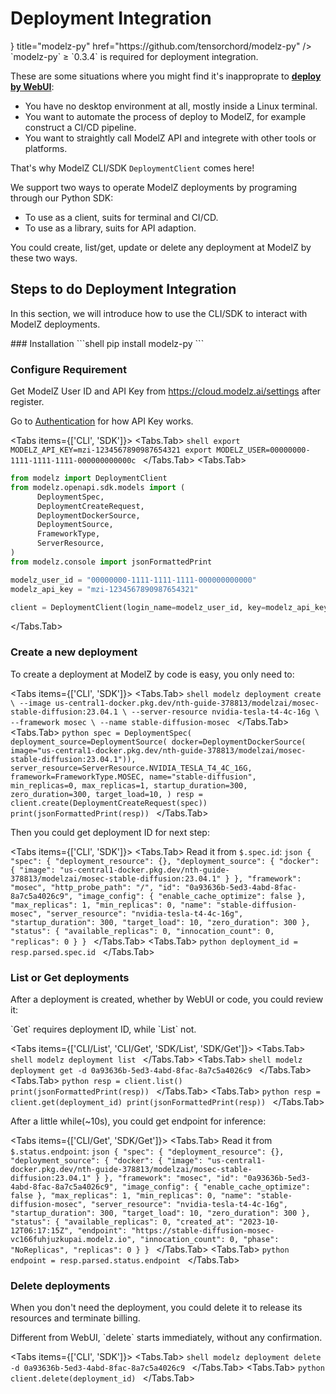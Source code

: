 # Deployment Integration


<Cards>
  <Card icon={<svg xmlns="http://www.w3.org/2000/svg" fill="none" viewBox="0 0 24 24" strokeWidth={1.5} stroke="currentColor" className="w-6 h-6">
  <path strokeLinecap="round" strokeLinejoin="round" d="M9.813 15.904L9 18.75l-.813-2.846a4.5 4.5 0 00-3.09-3.09L2.25 12l2.846-.813a4.5 4.5 0 003.09-3.09L9 5.25l.813 2.846a4.5 4.5 0 003.09 3.09L15.75 12l-2.846.813a4.5 4.5 0 00-3.09 3.09zM18.259 8.715L18 9.75l-.259-1.035a3.375 3.375 0 00-2.455-2.456L14.25 6l1.036-.259a3.375 3.375 0 002.455-2.456L18 2.25l.259 1.035a3.375 3.375 0 002.456 2.456L21.75 6l-1.035.259a3.375 3.375 0 00-2.456 2.456zM16.894 20.567L16.5 21.75l-.394-1.183a2.25 2.25 0 00-1.423-1.423L13.5 18.75l1.183-.394a2.25 2.25 0 001.423-1.423l.394-1.183.394 1.183a2.25 2.25 0 001.423 1.423l1.183.394-1.183.394a2.25 2.25 0 00-1.423 1.423z" /></svg>} title="modelz-py" href="https://github.com/tensorchord/modelz-py" />
</Cards>

<Callout>
  `modelz-py` ≥ `0.3.4` is required for deployment integration.
</Callout>

These are some situations where you might find it's inapproprate to [**deploy by WebUI**](../gettingstarted/deploy):
- You have no desktop environment at all, mostly inside a Linux terminal.
- You want to automate the process of deploy to ModelZ, for example construct a CI/CD pipeline.
- You want to straightly call ModelZ API and integrete with other tools or platforms.

That's why ModelZ CLI/SDK `DeploymentClient` comes here!

We support two ways to operate ModelZ deployments by programing through our Python SDK:
- To use as a client, suits for terminal and CI/CD.
- To use as a library, suits for API adaption.

You could create, list/get, update or delete any deployment at ModelZ by these two ways.

## Steps to do Deployment Integration

In this section, we will introduce how to use the CLI/SDK to interact with ModelZ deployments.

<Steps>
### Installation
```shell
pip install modelz-py
```

### Configure Requirement
Get ModelZ User ID and API Key from https://cloud.modelz.ai/settings after register.

Go to [Authentication](../concepts/auth) for how API Key works.

<Tabs items={['CLI', 'SDK']}>
  <Tabs.Tab>
    ```shell
export MODELZ_API_KEY=mzi-1234567890987654321
export MODELZ_USER=00000000-1111-1111-1111-000000000000c
    ```
  </Tabs.Tab>
  <Tabs.Tab>
  ```python
from modelz import DeploymentClient
from modelz.openapi.sdk.models import (
        DeploymentSpec,
        DeploymentCreateRequest,
        DeploymentDockerSource,
        DeploymentSource,
        FrameworkType,
        ServerResource,
)
from modelz.console import jsonFormattedPrint

modelz_user_id = "00000000-1111-1111-1111-000000000000"
modelz_api_key = "mzi-1234567890987654321"

client = DeploymentClient(login_name=modelz_user_id, key=modelz_api_key)
  ```
  </Tabs.Tab>
</Tabs>

### Create a new deployment

To create a deployment at ModelZ by code is easy, you only need to:

<Tabs items={['CLI', 'SDK']}>
  <Tabs.Tab>
    ```shell
modelz deployment create \
--image us-central1-docker.pkg.dev/nth-guide-378813/modelzai/mosec-stable-diffusion:23.04.1 \
--server-resource nvidia-tesla-t4-4c-16g \
--framework mosec \
--name stable-diffusion-mosec
    ```
  </Tabs.Tab>
  <Tabs.Tab>
    ```python
spec = DeploymentSpec(
        deployment_source=DeploymentSource(
            docker=DeploymentDockerSource(
                image="us-central1-docker.pkg.dev/nth-guide-378813/modelzai/mosec-stable-diffusion:23.04.1")),
        server_resource=ServerResource.NVIDIA_TESLA_T4_4C_16G,
        framework=FrameworkType.MOSEC,
        name="stable-diffusion",
        min_replicas=0,
        max_replicas=1,
        startup_duration=300,
        zero_duration=300,
        target_load=10,
    )
resp = client.create(DeploymentCreateRequest(spec))
print(jsonFormattedPrint(resp))
    ```
  </Tabs.Tab>
</Tabs>

Then you could get deployment ID for next step:

<Tabs items={['CLI', 'SDK']}>
  <Tabs.Tab>
  Read it from `$.spec.id`:
    ```json
    {
        "spec": {
            "deployment_resource": {},
            "deployment_source": {
                "docker": {
                    "image": "us-central1-docker.pkg.dev/nth-guide-378813/modelzai/mosec-stable-diffusion:23.04.1"
                }
            },
            "framework": "mosec",
            "http_probe_path": "/",
            "id": "0a93636b-5ed3-4abd-8fac-8a7c5a4026c9",
            "image_config": {
                "enable_cache_optimize": false
            },
            "max_replicas": 1,
            "min_replicas": 0,
            "name": "stable-diffusion-mosec",
            "server_resource": "nvidia-tesla-t4-4c-16g",
            "startup_duration": 300,
            "target_load": 10,
            "zero_duration": 300
        },
        "status": {
            "available_replicas": 0,
            "innocation_count": 0,
            "replicas": 0
        }
    }
    ```
  </Tabs.Tab>
  <Tabs.Tab>
    ```python
deployment_id = resp.parsed.spec.id
    ```
  </Tabs.Tab>
</Tabs>

### List or Get deployments
 
After a deployment is created, whether by WebUI or code, you could review it:

<Callout>
  `Get` requires deployment ID, while `List` not.
</Callout>

<Tabs items={['CLI/List', 'CLI/Get', 'SDK/List', 'SDK/Get']}>
  <Tabs.Tab>
    ```shell
modelz deployment list
    ```
  </Tabs.Tab>
    <Tabs.Tab>
    ```shell
modelz deployment get -d 0a93636b-5ed3-4abd-8fac-8a7c5a4026c9
    ```
  </Tabs.Tab>
  <Tabs.Tab>
    ```python
resp = client.list()
print(jsonFormattedPrint(resp))
    ```
  </Tabs.Tab>
    <Tabs.Tab>
    ```python
resp = client.get(deployment_id)
print(jsonFormattedPrint(resp))
    ```
  </Tabs.Tab>
</Tabs>

After a little while(~10s), you could get endpoint for inference:

<Tabs items={['CLI/Get', 'SDK/Get']}>
  <Tabs.Tab>
  Read it from `$.status.endpoint`:
    ```json
    {
        "spec": {
            "deployment_resource": {},
            "deployment_source": {
                "docker": {
                    "image": "us-central1-docker.pkg.dev/nth-guide-378813/modelzai/mosec-stable-diffusion:23.04.1"
                }
            },
            "framework": "mosec",
            "id": "0a93636b-5ed3-4abd-8fac-8a7c5a4026c9",
            "image_config": {
                "enable_cache_optimize": false
            },
            "max_replicas": 1,
            "min_replicas": 0,
            "name": "stable-diffusion-mosec",
            "server_resource": "nvidia-tesla-t4-4c-16g",
            "startup_duration": 300,
            "target_load": 10,
            "zero_duration": 300
        },
        "status": {
            "available_replicas": 0,
            "created_at": "2023-10-12T06:17:15Z",
            "endpoint": "https://stable-diffusion-mosec-vc166fuhjuzkupai.modelz.io",
            "innocation_count": 0,
            "phase": "NoReplicas",
            "replicas": 0
        }
    }
    ```
  </Tabs.Tab>
  <Tabs.Tab>
    ```python
endpoint = resp.parsed.status.endpoint
    ```
  </Tabs.Tab>
</Tabs>

### Delete deployments

When you don't need the deployment, you could delete it to release its resources and terminate billing.

<Callout type="warning">
  Different from WebUI, `delete` starts immediately, without any confirmation.
</Callout>

<Tabs items={['CLI', 'SDK']}>
  <Tabs.Tab>
    ```shell
modelz deployment delete -d 0a93636b-5ed3-4abd-8fac-8a7c5a4026c9
    ```
  </Tabs.Tab>
  <Tabs.Tab>
    ```python
client.delete(deployment_id)
    ```
  </Tabs.Tab>
</Tabs>

</Steps>

